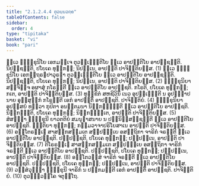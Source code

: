 ```yaml
---
title: "2.1.2.4.4 ຕຸວຏ຺ຏວຄ຺ຄ"
tableOfContents: false
sidebar:
  order: 4
type: "tipitaka"
basket: "vi"
book: "pari"
---
```



<DynamicBreadcrumb />

<Division number="234" book="pari">

<Paragraph number="910" book="pari">
ທ຺ເວ ຠິກ຺ຂຸນິໂຍ ເອກມຎ຺ເຈ ຕຸວຏ຺ເຏນ຺ຕິໂຍ ທ຺ເວ ອາປຕ຺ຕິໂຍ ອາປຊ຺ຊນ຺ຕິ. ນິປຊ຺ຊນ຺ຕິ, ປໂຍເຄ ທຸກ຺ກຏໍ; ນິປນ຺ເນ, ອາປຕ຺ຕິ ປາຈິຕ຺ຕິຍສ຺ສ. (1)
</Paragraph>

<Paragraph number="911" book="pari">
ທ຺ເວ ຠິກ຺ຂຸນິໂຍ ເອກຕ຺ຖຣຓປາວຸຣຓາ ຕຸວຏ຺ເຏນ຺ຕິໂຍ ທ຺ເວ ອາປຕ຺ຕິໂຍ ອາປຊ຺ຊນ຺ຕິ. ນິປຊ຺ຊນ຺ຕິ, ປໂຍເຄ ທຸກ຺ກຏໍ; ນິປນ຺ເນ, ອາປຕ຺ຕິ ປາຈິຕ຺ຕິຍສ຺ສ. (2)
</Paragraph>

<Paragraph number="912" book="pari">
ຠິກ຺ຂຸນິຍາ ສຎ຺ຈິຈ຺ຈ ອຜາສຸໍ ກໂຣນ຺ຕີ ທ຺ເວ ອາປຕ຺ຕິໂຍ ອາປຊ຺ຊຕິ. ກໂຣຕິ, ປໂຍເຄ ທຸກ຺ກຏໍ; ກເຕ, ອາປຕ຺ຕິ ປາຈິຕ຺ຕິຍສ຺ສ. (3)
</Paragraph>

<Paragraph number="913" book="pari">
ທຸກ຺ຂິຕໍ ສຫຊີວິນິໍ ເນວ ອຸປຏ຺ເຐນ຺ຕີ ນ ອຸປຏ຺ຐາປນາຍ ອຸສ຺ສຸກ຺ກໍ ກໂຣນ຺ຕີ ເອກໍ ອາປຕ຺ຕິໍ ອາປຊ຺ຊຕິ. ປາຈິຕ຺ຕິຍໍ. (4)
</Paragraph>

<Paragraph number="914" book="pari">
ຠິກ຺ຂຸນິຍາ ອຸປສ຺ສຍໍ ທຕ຺ວາ ກຸປິຕາ ອນຕ຺ຕມນາ ນິກ຺ກຑ຺ຒນ຺ຕີ ທ຺ເວ ອາປຕ຺ຕິໂຍ ອາປຊ຺ຊຕິ. ນິກ຺ກຑ຺ຒຕິ, ປໂຍເຄ ທຸກ຺ກຏໍ; ນິກ຺ກຑ຺ຒິເຕ, ອາປຕ຺ຕິ ປາຈິຕ຺ຕິຍສ຺ສ. (5)
</Paragraph>

<Paragraph number="915" book="pari">
ສໍສຏ຺ຐາ ຠິກ຺ຂຸນີ ຍາວຕຕິຍໍ ສມນຸຠາສນາຍ ນ ປຏິນິສ຺ສຊ຺ຊນ຺ຕີ ທ຺ເວ ອາປຕ຺ຕິໂຍ ອາປຊ຺ຊຕິ. ຎຕ຺ຕິຍາ ທຸກ຺ກຏໍ; ກມ຺ມວາຈາປຣິໂຍສາເນ ອາປຕ຺ຕິ ປາຈິຕ຺ຕິຍສ຺ສ. (6)
</Paragraph>

<Paragraph number="916" book="pari">
ອນ຺ໂຕຣຏ຺ເຐ ສາສງ຺ກສມ຺ມເຕ ສປ຺ປຏິຠເຍ ອສຕ຺ຖິກາ ຈາຣິກໍ ຈຣນ຺ຕີ ທ຺ເວ ອາປຕ຺ຕິໂຍ ອາປຊ຺ຊຕິ. ປຏິປຊ຺ຊຕິ, ປໂຍເຄ ທຸກ຺ກຏໍ; ປຏິປນ຺ເນ, ອາປຕ຺ຕິ ປາຈິຕ຺ຕິຍສ຺ສ. (7)
</Paragraph>

<Paragraph number="917" book="pari">
ຕິໂຣຣຏ຺ເຐ ສາສງ຺ກສມ຺ມເຕ ສປ຺ປຏິຠເຍ ອສຕ຺ຖິກາ ຈາຣິກໍ ຈຣນ຺ຕີ ທ຺ເວ ອາປຕ຺ຕິໂຍ ອາປຊ຺ຊຕິ. ປຏິປຊ຺ຊຕິ, ປໂຍເຄ ທຸກ຺ກຏໍ; ປຏິປນ຺ເນ, ອາປຕ຺ຕິ ປາຈິຕ຺ຕິຍສ຺ສ. (8)
</Paragraph>

<Paragraph number="918" book="pari">
ອນ຺ໂຕວສ຺ສໍ ຈາຣິກໍ ຈຣນ຺ຕີ ທ຺ເວ ອາປຕ຺ຕິໂຍ ອາປຊ຺ຊຕິ. ປຏິປຊ຺ຊຕິ, ປໂຍເຄ ທຸກ຺ກຏໍ; ປຏິປນ຺ເນ, ອາປຕ຺ຕິ ປາຈິຕ຺ຕິຍສ຺ສ. (9)
</Paragraph>

<Paragraph number="919" book="pari">
ວສ຺ສໍວຸຏ຺ຐາ ຠິກ຺ຂຸນີ ຈາຣິກໍ ນ ປກ຺ກມນ຺ຕີ ເອກໍ ອາປຕ຺ຕິໍ ອາປຊ຺ຊຕິ. ປາຈິຕ຺ຕິຍໍ. (10)

</Paragraph>
</Division>

<Paragraph number="920" type="center" book="pari">
ຕຸວຏ຺ຏວຄ຺ໂຄ ຈຕຸຕ຺ໂຖ.
</Paragraph>